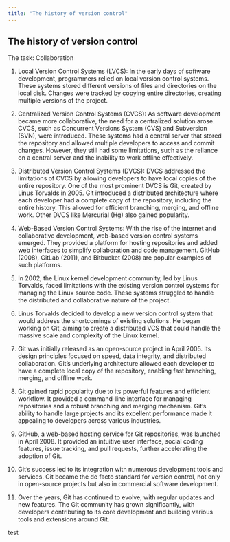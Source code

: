 ```yaml
---
title: "The history of version control"
---
```


## The history of version control

The task: Collaboration

1.  Local Version Control Systems (LVCS): In the early days of software development, programmers relied on local version control systems. These systems stored different versions of files and directories on the local disk. Changes were tracked by copying entire directories, creating multiple versions of the project.

2.  Centralized Version Control Systems (CVCS): As software development became more collaborative, the need for a centralized solution arose. CVCS, such as Concurrent Versions System (CVS) and Subversion (SVN), were introduced. These systems had a central server that stored the repository and allowed multiple developers to access and commit changes. However, they still had some limitations, such as the reliance on a central server and the inability to work offline effectively.

3.  Distributed Version Control Systems (DVCS): DVCS addressed the limitations of CVCS by allowing developers to have local copies of the entire repository. One of the most prominent DVCS is Git, created by Linus Torvalds in 2005. Git introduced a distributed architecture where each developer had a complete copy of the repository, including the entire history. This allowed for efficient branching, merging, and offline work. Other DVCS like Mercurial (Hg) also gained popularity.

4.  Web-Based Version Control Systems: With the rise of the internet and collaborative development, web-based version control systems emerged. They provided a platform for hosting repositories and added web interfaces to simplify collaboration and code management. GitHub (2008), GitLab (2011), and Bitbucket (2008) are popular examples of such platforms.

1.  In 2002, the Linux kernel development community, led by Linus Torvalds, faced limitations with the existing version control systems for managing the Linux source code. These systems struggled to handle the distributed and collaborative nature of the project.

2.  Linus Torvalds decided to develop a new version control system that would address the shortcomings of existing solutions. He began working on Git, aiming to create a distributed VCS that could handle the massive scale and complexity of the Linux kernel.

3.  Git was initially released as an open-source project in April 2005. Its design principles focused on speed, data integrity, and distributed collaboration. Git's underlying architecture allowed each developer to have a complete local copy of the repository, enabling fast branching, merging, and offline work.

4.  Git gained rapid popularity due to its powerful features and efficient workflow. It provided a command-line interface for managing repositories and a robust branching and merging mechanism. Git's ability to handle large projects and its excellent performance made it appealing to developers across various industries.

5.  GitHub, a web-based hosting service for Git repositories, was launched in April 2008. It provided an intuitive user interface, social coding features, issue tracking, and pull requests, further accelerating the adoption of Git.

6.  Git's success led to its integration with numerous development tools and services. Git became the de facto standard for version control, not only in open-source projects but also in commercial software development.

7.  Over the years, Git has continued to evolve, with regular updates and new features. The Git community has grown significantly, with developers contributing to its core development and building various tools and extensions around Git.

test
